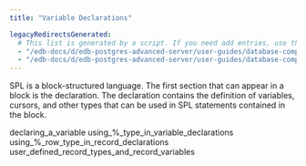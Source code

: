 ```yaml
---
title: "Variable Declarations"

legacyRedirectsGenerated:
  # This list is generated by a script. If you need add entries, use the `legacyRedirects` key.
  - "/edb-docs/d/edb-postgres-advanced-server/user-guides/database-compatibility-stored-procedural-language-guide/13/variable_declarations.html"
  - "/edb-docs/d/edb-postgres-advanced-server/user-guides/database-compatibility-stored-procedural-language-guide/latest/variable_declarations.html"
---
```


<div id="variable_declarations" class="registered_link"></div>

SPL is a block-structured language. The first section that can appear in a block is the declaration. The declaration contains the definition of variables, cursors, and other types that can be used in SPL statements contained in the block.

<div class="toctree" maxdepth="3">

declaring_a_variable using\_%\_type_in_variable_declarations using\_%\_row_type_in_record_declarations user_defined_record_types_and_record_variables

</div>
